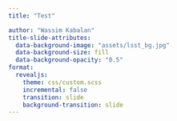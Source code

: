 ```yaml
---
title: "Test"

author: "Wassim Kabalan"
title-slide-attributes:
  data-background-image: "assets/lsst_bg.jpg"
  data-background-size: fill
  data-background-opacity: "0.5"
format:
  revealjs:
    theme: css/custom.scss
    incremental: false   
    transition: slide
    background-transition: slide
---
```

